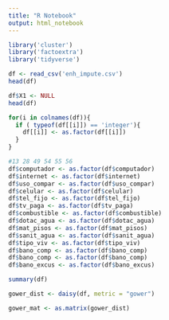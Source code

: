 ```yaml
---
title: "R Notebook"
output: html_notebook
---
```


```r
library('cluster')
library('factoextra')
library('tidyverse')
```

```r
df <- read_csv('enh_impute.csv')
head(df)
```

```r
df$X1 <- NULL
head(df)
```

```r
for(i in colnames(df)){
  if ( typeof(df[[i]]) == 'integer'){
    df[[i]] <- as.factor(df[[i]])
  }
}
```

```r
#13 28 49 54 55 56
df$computador <- as.factor(df$computador)
df$internet <- as.factor(df$internet)
df$uso_compar <- as.factor(df$uso_compar)
df$celular <- as.factor(df$celular)
df$tel_fijo <- as.factor(df$tel_fijo)
df$tv_paga <- as.factor(df$tv_paga)
df$combustible <- as.factor(df$combustible) 
df$dotac_agua <- as.factor(df$dotac_agua)
df$mat_pisos <- as.factor(df$mat_pisos)
df$sanit_agua <- as.factor(df$sanit_agua)
df$tipo_viv <- as.factor(df$tipo_viv)
df$bano_comp <- as.factor(df$bano_comp)
df$bano_comp <- as.factor(df$bano_comp)
df$bano_excus <- as.factor(df$bano_excus)
```

```r
summary(df)
```



```r
gower_dist <- daisy(df, metric = "gower")
```

```r
gower_mat <- as.matrix(gower_dist)
```


